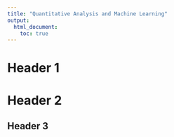 ```yaml
---
title: "Quantitative Analysis and Machine Learning"
output: 
  html_document:
    toc: true
---
```

# Header 1

# Header 2

## Header 3
